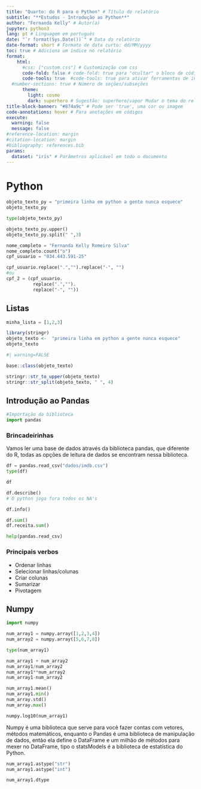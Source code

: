 ```yaml
---
title: "Quarto: do R para o Python" # Título do relatório
subtitle: "**Estudos - Introdução ao Python**"
author: "Fernanda Kelly" # Autor(a)
jupyter: python3
lang: pt # Linguagem em português
date: "`r format(Sys.Date())`" # Data do relatório
date-format: short # Formato de data curto: dd/MM/yyyy 
toc: true # Adiciona um índice no relatório
format: 
    html: 
      #css: ["custom.css"] # Customização com css
      code-fold: false # code-fold: true para "ocultar" o bloco de códigos
      code-tools: true  #code-tools: true para ativar ferramentas de interação com os códigos
  #number-sections: true # Número de seções/subseções
      theme: 
        light: cosmo
        dark: superhero # Sugestão: superhero/vapor Mudar o tema do relatório aqui
title-block-banner: "#874a9c" # Pode ser 'true', uma cor ou imagem
code-annotations: hover # Para anotações em códigos
execute:
  warning: false
  message: false
#reference-location: margin
#citation-location: margin
#bibliography: references.bib
params:
  dataset: "iris" # Parâmetros aplicável em todo o documento
---
```


# Python

```python
objeto_texto_py = "primeira linha em python a gente nunca esquece"
objeto_texto_py
```

```python
type(objeto_texto_py)
```

```python
objeto_texto_py.upper()
objeto_texto_py.split(" ",3)
```

```python
nome_completo = "Fernanda Kelly Romeiro Silva"
nome_completo.count("o")
cpf_usuario = "034.443.591-25"

cpf_usuario.replace(".","").replace("-", "")
#ou
cpf_2 = (cpf_usuario.
          replace(".","").
          replace("-", ""))

```

## Listas

```python
minha_lista = [1,2,3]

```

```r
library(stringr)
objeto_texto <-  "primeira linha em python a gente nunca esquece"
objeto_texto
```

```r
#| warning=FALSE

base::class(objeto_texto)
```

```r
stringr::str_to_upper(objeto_texto)
stringr::str_split(objeto_texto, " ", 4)
```

## Introdução ao Pandas

```python
#Importação da biblioteca
import pandas
```

### Brincadeirinhas

Vamos ler uma base de dados através da biblioteca pandas, que diferente do R, todas as opções de leitura de dados se encontram nessa biblioteca.

```python
df = pandas.read_csv("dados/imdb.csv")
type(df)
```

```python
df
```

```python
df.describe()
# O python joga fora todos os NA's
```

```python
df.info()
```

```python
df.sum()
df.receita.sum()
```

```python
help(pandas.read_csv)
```

### Principais verbos

-   Ordenar linhas
-   Selecionar linhas/colunas
-   Criar colunas
-   Sumarizar
-   Pivotagem

## Numpy

```python
import numpy
```

```python
num_array1 = numpy.array([1,2,3,4])
num_array2 = numpy.array([5,6,7,8])
```

```python
type(num_array1)
```

```python
num_array1 + num_array2
num_array1/num_array2
num_array1**num_array2
num_array1-num_array2
```

```python
num_array1.mean()
num_array1.min()
num_array.std()
num_array.max()
```

```python
numpy.log10(num_array1)
```

Numpy é uma biblioteca que serve para você fazer contas com vetores, métodos matemáticos, enquanto o Pandas é uma biblioteca de manipulação de dados, então ela define o DataFrame e um milhão de métodos para mexer no DataFrame, tipo o statsModels é a biblioteca de estatística do Python.

```python
num_array1.astype("str")
num_array1.astype("int")
```

```python
num_array1.dtype
```
